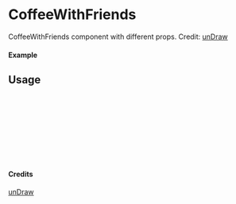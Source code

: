 
<Meta of={CoffeeWithFriends} title="unDraw/CoffeeWithFriends" />

# CoffeeWithFriends

CoffeeWithFriends component with different props.
Credit: [unDraw](https://undraw.co/illustrations)

#### Example

<Canvas of={CoffeeWithFriends.Primary} />

## Usage

```ts
import { CoffeeWithFriends } from "yadl-ui";

const Example = () => {
  return (
      <CoffeeWithFriends />
  );
};

export default Example;
```

#### Credits
[unDraw](https://undraw.co/illustrations)
